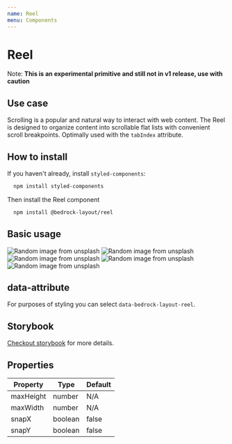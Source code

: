 ```yaml
---
name: Reel
menu: Components
---
```



# Reel

Note: **This is an experimental primitive and still not in v1 release, use with caution**

## Use case

Scrolling is a popular and natural way to interact with web content. The Reel is
designed to organize content into scrollable flat lists with convenient scroll breakpoints.
Optimally used with the `tabIndex` attribute.

## How to install

If you haven't already, install `styled-components`:

```bash
  npm install styled-components
```

Then install the Reel component

```bash
  npm install @bedrock-layout/reel
```

## Basic usage

<Playground>
  <Reel maxHeight={600}>
    <img
      src="https://source.unsplash.com/random/800x600"
      alt="Random image from unsplash"
    />
    <img
      src="https://source.unsplash.com/random/800x600"
      alt="Random image from unsplash"
    />
    <img
      src="https://source.unsplash.com/random/800x600"
      alt="Random image from unsplash"
    />
    <img
      src="https://source.unsplash.com/random/800x600"
      alt="Random image from unsplash"
    />
    <img
      src="https://source.unsplash.com/random/800x600"
      alt="Random image from unsplash"
    />
  </Reel>
</Playground>

## data-attribute

For purposes of styling you can select `data-bedrock-layout-reel`.

## Storybook

[Checkout storybook](https://storybook.bedrock-layout.dev/?path=/story/reel--basic) for more details.

## Properties

| Property  | Type    | Default |
| --------- | ------- | ------- |
| maxHeight | number  | N/A     |
| maxWidth  | number  | N/A     |
| snapX     | boolean | false   |
| snapY     | boolean | false   |
